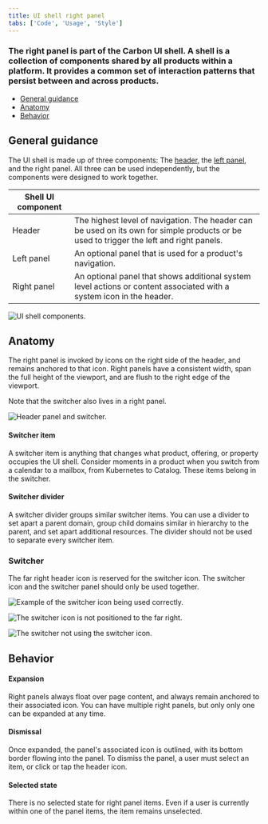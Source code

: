 ```yaml
---
title: UI shell right panel
tabs: ['Code', 'Usage', 'Style']
---
```


### The right panel is part of the Carbon UI shell. A shell is a collection of components shared by all products within a platform. It provides a common set of interaction patterns that persist between and across products.

<AnchorLinks>

- [General guidance](#general-guidance)
- [Anatomy](#anatomy)
- [Behavior](#behavior)

</AnchorLinks>

## General guidance

The UI shell is made up of three components: The [header](/components/UI-shell-header/usage), the [left panel](/components/UI-shell-right-panel/usage), and the right panel. All three can be used independently, but the components were designed to work together.

| Shell UI component |                                                                                                                                         |
| ------------------ | --------------------------------------------------------------------------------------------------------------------------------------- |
| Header             | The highest level of navigation. The header can be used on its own for simple products or be used to trigger the left and right panels. |
| Left panel         | An optional panel that is used for a product's navigation.                                                                              |
| Right panel        | An optional panel that shows additional system level actions or content associated with a system icon in the header.                    |

<ImageComponent cols="8"  caption="UI shell components">

![UI shell components.](images/shell-usage-1.png)

</ImageComponent>

## Anatomy

The right panel is invoked by icons on the right side of the header, and remains anchored to that icon. Right panels have a consistent width, span the full height of the viewport, and are flush to the right edge of the viewport.

Note that the switcher also lives in a right panel.

<ImageComponent cols="12"  caption="The right panel configured as an empty header panel (left) and a switcher (right).">

![Header panel and switcher.](images/right-panel-usage-1.png)

</ImageComponent>

#### Switcher item

A switcher item is anything that changes what product, offering, or property occupies the UI shell. Consider moments in a product when you switch from a calendar to a mailbox, from Kubernetes to Catalog. These items belong in the switcher.

#### Switcher divider

A switcher divider groups similar switcher items. You can use a divider to set apart a parent domain, group child domains similar in hierarchy to the parent, and set apart additional resources. The divider should not be used to separate every switcher item.

### Switcher

The far right header icon is reserved for the switcher icon. The switcher icon and the switcher panel should only be used together.

<Row>
<Column offsetLg="4" colMd="4" colLg="6">
  <DoDontExample correct label="Positioned the switcher to the far right.">

![Example of the switcher icon being used correctly.](images/right-panel-usage-2.png)

  </DoDontExample>
</Column>
<Column colMd="4" colLg="6" >
  <DoDontExample  label="Do not position other icons to the right of the switcher.">

![The switcher icon is not positioned to the far right.](images/right-panel-usage-3.png)

  </DoDontExample>
</Column>
<Column offsetLg="4" colMd="4" colLg="6" >
  <DoDontExample  label="Do not use another icon for the switcher.">

![The switcher not using the switcher icon.](images/right-panel-usage-4.png)

  </DoDontExample>
</Column>
</Row>

## Behavior

#### Expansion

Right panels always float over page content, and always remain anchored to their associated icon. You can have multiple right panels, but only only one can be expanded at any time.

#### Dismissal

Once expanded, the panel's associated icon is outlined, with its bottom border flowing into the panel. To dismiss the panel, a user must select an item, or click or tap the header icon.

#### Selected state

There is no selected state for right panel items. Even if a user is currently within one of the panel items, the item remains unselected.
